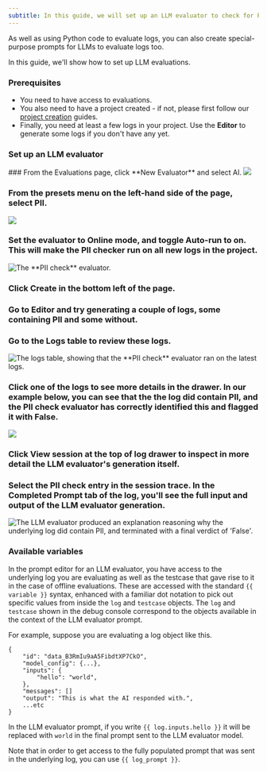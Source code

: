 ```yaml
---
subtitle: In this guide, we will set up an LLM evaluator to check for PII (Personally Identifiable Information) in logs.
---
```


As well as using Python code to evaluate logs, you can also create special-purpose prompts for LLMs to evaluate logs too.

In this guide, we'll show how to set up LLM evaluations.

### Prerequisites

- You need to have access to evaluations.
- You also need to have a project created - if not, please first follow our [project creation](./create-a-prompt-in-the-ui) guides.
- Finally, you need at least a few logs in your project. Use the **Editor** to generate some logs if you don't have any yet.

### Set up an LLM evaluator

<Steps>
### From the Evaluations page, click **New Evaluator** and select AI.

<img src="../../../assets/images/e821a8f-image.png" />

### From the presets menu on the left-hand side of the page, select **PII**.

<img src="../../../assets/images/a0adb08-SCR-20231120-oahm.png" />

### Set the evaluator to **Online** mode, and toggle **Auto-run** to on. This will make the PII checker run on all new logs in the project.

<img
  src="../../../assets/images/be52778-image.png"
  alt="The  **PII check** evaluator."
/>

### Click **Create** in the bottom left of the page.

### Go to Editor and try generating a couple of logs, some containing PII and some without.

### Go to the Logs table to review these logs.

<img
  src="../../../assets/images/4bc4503-image.png"
  alt="The logs table, showing that the **PII check** evaluator ran on the latest logs."
/>

### Click one of the logs to see more details in the drawer. In our example below, you can see that the the log did contain PII, and the **PII check** evaluator has correctly identified this and flagged it with **False**.

<img src="../../../assets/images/e2a1554-image.png" />

### Click **View session** at the top of log drawer to inspect in more detail the LLM evaluator's generation itself.

### Select the **PII check** entry in the session trace. In the **Completed Prompt** tab of the log, you'll see the full input and output of the LLM evaluator generation.

<img
  src="../../../assets/images/7b5713b-image.png"
  alt="The LLM evaluator produced an explanation reasoning why the underlying log did contain PII, and terminated with a final verdict of 'False'."
/>

</Steps>

### Available variables

In the prompt editor for an LLM evaluator, you have access to the underlying log you are evaluating as well as the testcase that gave rise to it in the case of offline evaluations. These are accessed with the standard `{{ variable }}` syntax, enhanced with a familiar dot notation to pick out specific values from inside the `log` and `testcase` objects. The `log` and `testcase` shown in the debug console correspond to the objects available in the context of the LLM evaluator prompt.

For example, suppose you are evaluating a log object like this.

```Text JSON
{
    "id": "data_B3RmIu9aA5FibdtXP7CkO",
    "model_config": {...},
    "inputs": {
    	"hello": "world",
    },
    "messages": []
    "output": "This is what the AI responded with.",
    ...etc
}
```

In the LLM evaluator prompt, if you write `{{ log.inputs.hello }}` it will be replaced with `world` in the final prompt sent to the LLM evaluator model.

Note that in order to get access to the fully populated prompt that was sent in the underlying log, you can use `{{ log_prompt }}`.
